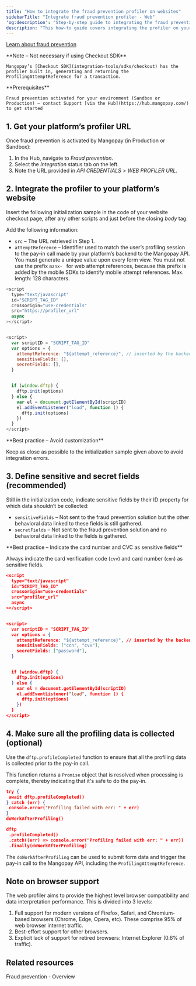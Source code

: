 ```yaml
---
title: "How to integrate the fraud prevention profiler on websites"
sidebarTitle: "Integrate fraud prevention profiler - Web"
'og:description': "Step-by-step guide to integrating the fraud prevention profiler on websites."
description: "This how-to guide covers integrating the profiler on your website."
---
```


[Learn about fraud prevention]()

<Note>
    **Note – Not necessary if using Checkout SDK**

    Mangopay’s [Checkout SDK](integration-tools/sdks/checkout) has the profiler built in, generating and returning the ProfilingAttemptReference for a transaction.
</Note>

<Info>
    **Prerequisites**

    Fraud prevention activated for your environment (Sandbox or Production) – contact Support [via the Hub](https://hub.mangopay.com/) to get started
</Info>

## 1. Get your platform’s profiler URL

Once fraud prevention is activated by Mangopay (in Production or Sandbox): 

1. In the Hub, navigate to _Fraud prevention_.
2. Select the _Integration_ status tab on the left.
3. Note the URL provided in _API CREDENTIALS_ > _WEB PROFILER URL_.

## 2. Integrate the profiler to your platform’s website

Insert the following initialization sample in the code of your website checkout page, after any other scripts and just before the closing _body_ tag. 

Add the following information:

- `src` – The URL retrieved in Step 1.
- `attemptReference` – Identifier used to match the user’s profiling session to the pay-in call made by your platform’s backend to the Mangopay API. You must generate a unique value upon every form view. You must not use the prefix `mznx- ` for web attempt references, because this prefix is added by the mobile SDKs to identify mobile attempt references. Max. length: 128 characters.

```javascript Initialization example
<script
  type="text/javascript"
  id="SCRIPT_TAG_ID"
  crossorigin="use-credentials"
  src="https://profiler_url"
  async
></script>


<script>
  var scriptID = "SCRIPT_TAG_ID"
  var options = {
    attemptReference: "${attempt_reference}", // inserted by the backend
    sensitiveFields: [],
    secretFields: [],
  }


  if (window.dftp) {
    dftp.init(options)
  } else {
    var el = document.getElementById(scriptID)
    el.addEventListener("load", function () {
      dftp.init(options)
    })
  }
</script>
```

<Note>  
**Best practice – Avoid customization** 

Keep as close as possible to the initialization sample given above to avoid integration errors.
</Note>  

## 3. Define sensitive and secret fields (recommended)

Still in the initialization code, indicate sensitive fields by their ID property for which data shouldn’t be collected:

- `sensitiveFields` – Not sent to the fraud prevention solution but the other behavioral data linked to these fields is still gathered.
- `secretFields` – Not sent to the fraud prevention solution and no behavioral data linked to the fields is gathered.

<Note>
**Best practice – Indicate the card number and CVC as sensitive fields**

Always indicate the card verification code (`cvv`) and card number (`cnn`) as sensitive fields.
</Note>

``` json Initialization of sensitive and secret fields
<script
  type="text/javascript"
  id="SCRIPT_TAG_ID"
  crossorigin="use-credentials"
  src="profiler_url"
  async
></script>


<script>
  var scriptID = "SCRIPT_TAG_ID"
  var options = {
    attemptReference: "${attempt_reference}", // inserted by the backend
    sensitiveFields: ["ccn", "cvv"],
    secretFields: ["password"],
  }


  if (window.dftp) {
    dftp.init(options)
  } else {
    var el = document.getElementById(scriptID)
    el.addEventListener("load", function () {
      dftp.init(options)
    })
  }
</script>
```

## 4. Make sure all the profiling data is collected (optional)

Use the `dftp.profileCompleted` function to ensure that all the profiling data is collected prior to the pay-in call.

This function returns a `Promise` object that is resolved when processing is complete, thereby indicating that it's safe to do the pay-in.

``` json dftp.profileCompleted
try {
 await dftp.profileCompleted()
} catch (err) {
 console.error("Profiling failed with err: " + err)
}
doWorkAfterProfiling()
```

```json dftp usage with promise
dftp
 .profileCompleted()
 .catch((err) => console.error("Profiling failed with err: " + err))
 .finally(doWorkAfterProfiling)
```

The `doWorkAfterProfiling` can be used to submit form data and trigger the pay-in call to the Mangopay API, including the `ProfilingAttemptReference`.

## Note on browser support

The web profiler aims to provide the highest level browser compatibility and data interpretation performance. This is divided into 3 levels: 

1. Full support for modern versions of Firefox, Safari, and Chromium-based browsers (Chrome, Edge, Opera, etc).  These comprise 95% of web browser internet traffic.
2. Best-effort support for other browsers.
3. Explicit lack of support for retired browsers: Internet Explorer (0.6% of traffic).

## Related resources

<Card title="Article">Fraud prevention - Overview</Card>
